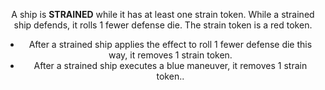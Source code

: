 <Header title="strain" />

A ship is **STRAINED** while it has at least one strain token. While
a strained ship defends, it rolls 1 fewer defense die. The strain
token is a red token.

- After a strained ship applies the effect to roll 1 fewer defense die this
  way, it removes 1 strain token.
- After a strained ship executes a blue maneuver, it removes 1 strain token..

<ImgCenter src="/images/Strain_Token.webp" alt="Strain Token" />
<TextCenter text="Strain Token" />
